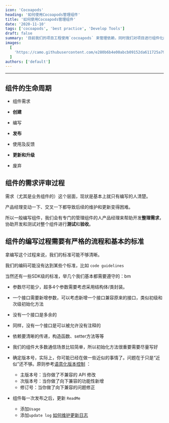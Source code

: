 ```yaml
---
icon: 'Cocoapods'
heading: '如何使用Cocoapods管理组件'
title: '如何使用Cocoapods管理组件'
date: '2020-11-10'
tags: ['cocoapods', 'best practice', 'Develop Tools']
draft: false
summary: '目前我们的项目工程使用`cocoapods` 来管理依赖，同时我们对项目进行组件化的时候，`cocoapods`也是必要的组件生命周期管理工具。'
images:
  [
    'https://camo.githubusercontent.com/e280b6b4e00abcb09152da611725a79374c03cd8c262a8662ce9eb64aaad5f60/68747470733a2f2f7261772e6769746875622e636f6d2f436f636f61506f64732f7368617265645f7265736f75726365732f6d61737465722f6173736574732f636f636f61706f64732d62616e6e65722d726561646d652e706e67',
  ]
authors: ['default']
---
```


---

## **组件的生命周期**

- 组件需求

- **创建**

- 编写

- **发布**

- 使用及反馈

- **更新和升级**

- 废弃

## 组件的需求评审过程

需求（尤其是业务组件的）这个层面，现状是基本上就只有编写的人清楚。

产品经理变动一下、交叉一下都导致后续的维护和更新变得困难。

所以一般编写组件，我们会有专门的管理组件的人产品经理来帮助开发**整理需求**，协助开发和测试对整个组件进行**测试**和**验收**。

## 组件的编写过程需要有严格的流程和基本的标准

拿编写这个过程来说，我们的标准可能不够清晰。

我们的编码可能没有达到某些个标准，比如 `code guidelines`

当然还有一些SDK级的标准，举几个我们基本都需要遵守的：bm

- 参数尽可能少，超多4个参数需要考虑采用结构体/类封装。

- 一个接口需要新增参数，可以考虑新增一个接口兼容原来的接口，类似初级和次级初始化方法

- 没有一个接口是多余的

- 同样，没有一个接口是可以被允许没有注释的

- 依赖要清晰的传递，构造函数、setter方法等等

- 我们的组件大多数通信场景比较简单，所以初始化方法很重要需要尽量写好

- 确定版本号，实际上，你可能已经在做一些近似的事情了。问题在于只是“近似”还不够。原则参考[语意化版本控制](https://semver.org/lang/zh-CN/) ：

  - 主版本号：当你做了不兼容的 API 修改
  - 次版本号：当你做了向下兼容的功能性新增
  - 修订号：当你做了向下兼容的问题修正

- 组件每一次发布之后，更新 `ReadMe`

  - 添加`Usage`
  - 添加`update log` [如何维护更新日志](https://keepachangelog.com/zh-CN/1.0.0/)
